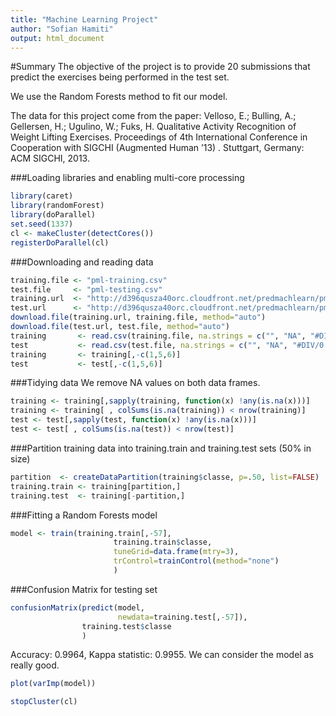 ```yaml
---
title: "Machine Learning Project"
author: "Sofian Hamiti"
output: html_document
---
```


#Summary
The objective of the project is to provide 20 submissions that predict the exercises being performed in the test set.

We use the Random Forests method to fit our model.

The data for this project come from the paper:
Velloso, E.; Bulling, A.; Gellersen, H.; Ugulino, W.; Fuks, H. Qualitative Activity Recognition of Weight Lifting Exercises. Proceedings of 4th International Conference in Cooperation with SIGCHI (Augmented Human '13) . Stuttgart, Germany: ACM SIGCHI, 2013.


###Loading libraries and enabling multi-core processing
```r
library(caret)
library(randomForest)
library(doParallel)
set.seed(1337)
cl <- makeCluster(detectCores())
registerDoParallel(cl)
```


###Downloading and reading data 
```r
training.file <- "pml-training.csv"
test.file     <- "pml-testing.csv"
training.url  <- "http://d396qusza40orc.cloudfront.net/predmachlearn/pml-training.csv"
test.url      <- "http://d396qusza40orc.cloudfront.net/predmachlearn/pml-testing.csv"
download.file(training.url, training.file, method="auto")
download.file(test.url, test.file, method="auto")
training       <- read.csv(training.file, na.strings = c("", "NA", "#DIV/0!") )
test           <- read.csv(test.file, na.strings = c("", "NA", "#DIV/0!") )
training       <- training[,-c(1,5,6)]
test           <- test[,-c(1,5,6)]
```

###Tidying data
We remove NA values on both data frames.
```r
training <- training[,sapply(training, function(x) !any(is.na(x)))]
training <- training[ , colSums(is.na(training)) < nrow(training)]
test <- test[,sapply(test, function(x) !any(is.na(x)))]
test <- test[ , colSums(is.na(test)) < nrow(test)]
```

###Partition training data into training.train and training.test sets (50% in size)
```r
partition  <- createDataPartition(training$classe, p=.50, list=FALSE)
training.train <- training[partition,]
training.test  <- training[-partition,]
```

###Fitting a Random Forests model
```r
model <- train(training.train[,-57],
                       training.train$classe,
                       tuneGrid=data.frame(mtry=3),
                       trControl=trainControl(method="none")
                       )
```

###Confusion Matrix for testing set
```r
confusionMatrix(predict(model,
                        newdata=training.test[,-57]),
                training.test$classe
                )
```
Accuracy: 0.9964, Kappa statistic: 0.9955.
We can consider the model as really good.

```r
plot(varImp(model))
```


```r
stopCluster(cl)
```


